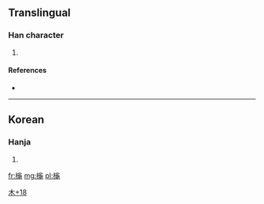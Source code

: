 ==Translingual==

===Han character===
{{Han char|rn=75|rad=木|as=18|sn=22|four=|canj=木竹月尸 (DHBS), 木弓X山 (DNXU)}}

# {{defn|Han|sort=木18}}

====References====
* {{Han ref|kx=0562.101|dj=0950.330|hdz=21323.151|uh=6AF7|ud=27383}}

----

==Korean==

===Hanja===
{{ko-hanja|hangeul=[[귀]]|eumhun=|rv=gwi|mr=kwi|y=kwi}}

# {{defn|Korean|sort=木18}}

[[Category:Korean-only CJKV Characters|木+18]]

[[fr:櫷]]
[[mg:櫷]]
[[pl:櫷]]